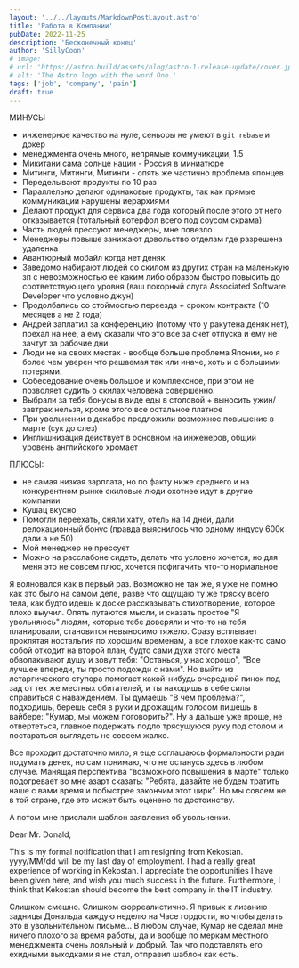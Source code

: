 ```yaml
---
layout: '../../layouts/MarkdownPostLayout.astro'
title: 'Работа в Компании'
pubDate: 2022-11-25
description: 'Бесконечный конец'
author: 'SillyCoon'
# image:
# url: 'https://astro.build/assets/blog/astro-1-release-update/cover.jpeg'
# alt: 'The Astro logo with the word One.'
tags: ['job', 'company', 'pain']
draft: true
---
```


МИНУСЫ

- инженерное качество на нуле, сеньоры не умеют в `git rebase` и докер
- менеджмента очень много, непрямые коммуникации, 1.5
- Микитани сама солнце нации - Россия в миниатюре
- Митинги, Митинги, Митинги - опять же частично проблема японцев
- Переделывают продукты по 10 раз
- Параллельно делают одинаковые продукты, так как прямые коммуникации нарушены иерархиями
- Делают продукт для сервиса два года который после этого от него отказывается (тотальный вотерфол всего под соусом скрама)
- Часть людей прессуют менеджеры, мне повезло
- Менеджеры повыше занижают довольство отделам где разрешена удаленка
- Авантюрный мобайл когда нет деняк
- Заведомо набирают людей со скилом из других стран на маленькую зп с невозможностью ее каким либо образом быстро повысить до соответствующего уровня (ваш покорный слуга Associated Software Developer что условно джун)
- Продолбались со стоймостью переезда + сроком контракта (10 месяцев а не 2 года)
- Андрей заплатил за конференцию (потому что у ракутена деняк нет), поехал на нее, а ему сказали что это все за счет отпуска и ему не зачтут за рабочие дни
- Люди не на своих местах - вообще больше проблема Японии, но я более чем уверен что решаемая так или иначе, хоть и с большими потерями.
- Собеседование очень большое и комплексное, при этом не позволяет судить о скилах человека совершенно.
- Выбрали за тебя бонусы в виде еды в столовой + выносить ужин/завтрак нельзя, кроме этого все остальное платное
- При увольнении в декабре предложили возможное повышение в марте (сук до слез)
- Инглишнизация действует в основном на инженеров, общий уровень английского хромает

ПЛЮСЫ:

- не самая низкая зарплата, но по факту ниже среднего и на конкурентном рынке скиловые люди охотнее идут в другие компании
- Кушац вкусно
- Помогли переехать, сняли хату, отель на 14 дней, дали релокационный бонус (правда выяснилось что одному индусу 600к дали а не 50)
- Мой менеджер не прессует
- Можно на расслабоне сидеть, делать что условно хочется, но для меня это не совсем плюс, хочется пофигачить что-то нормальное

Я волновался как в первый раз. Возможно не так же, я уже не помню как это было на самом деле, разве что ощущаю ту же тряску всего тела, как будто идешь к доске рассказывать стихотворение, которое плохо выучил. Опять путаются мысли, и сказать простое "Я увольняюсь" людям, которые тебе доверяли и что-то на тебя планировали, становится невыносимо тяжело. Сразу всплывает проклятая ностальгия по хорошим временам, а все плохое как-то само собой отходит на второй план, будто сами духи этого места обволакивают душу и зовут тебя: "Останься, у нас хорошо", "Все лучшее впереди, ты просто подожди с нами". Но выйти из летаргического ступора помогает какой-нибудь очередной пинок под зад от тех же местных обитателей, и ты находишь в себе силы справиться с наваждением. Ты думаешь "В чем проблема?", подходишь, берешь себя в руки и дрожащим голосом пишешь в вайбере: "Кумар, мы можем поговорить?". Ну а дальше уже проще, не отвертеться, главное подержать подло трясущуюся руку под столом и постараться выглядеть не совсем жалко.

Все проходит достаточно мило, я еще соглашаюсь формальности ради подумать денек, но сам понимаю, что не останусь здесь в любом случае. Манящая перспектива "возможного повышения в марте" только подогревает во мне азарт сказать: "Ребята, давайте не будем тратить наше с вами время и побыстрее закончим этот цирк". Но мы совсем не в той стране, где это может быть оценено по достоинству.

А потом мне прислали шаблон заявления об увольнении.

Dear Mr. Donald,

This is my formal notification that I am resigning from Kekostan.
yyyy/MM/dd will be my last day of employment.
I had a really great experience of working in Kekostan. I appreciate the opportunities I have been given here, and wish you much success in the future. Furthermore, I think that Kekostan should become the best company in the IT industry.

Слишком смешно. Слишком сюрреалистично. Я привык к лизанию задницы Дональда каждую неделю на Часе гордости, но чтобы делать это в увольнительном письме... В любом случае, Кумар не сделал мне ничего плохого за время работы, да и вообще по меркам местного менеджмента очень лояльный и добрый. Так что подставлять его ехидными выходками я не стал, отправил шаблон как есть.
